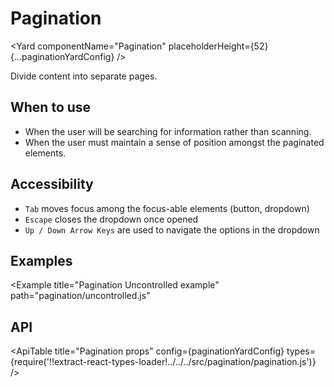<!--
Copyright (c) 2018-2020 Uber Technologies, Inc.

This source code is licensed under the MIT license found in the
LICENSE file in the root directory of this source tree.
-->






# Pagination

<Yard
  componentName="Pagination"
  placeholderHeight={52}
  {...paginationYardConfig}
/>

Divide content into separate pages.

## When to use

- When the user will be searching for information rather than scanning.
- When the user must maintain a sense of position amongst the paginated elements.

## Accessibility

- `Tab` moves focus among the focus-able elements (button, dropdown)
- `Escape` closes the dropdown once opened
- `Up / Down Arrow Keys` are used to navigate the options in the dropdown

## Examples

<Example title="Pagination Controlled example" path="pagination/controlled.js">
  <Controlled />
</Example>

<Example
  title="Pagination Uncontrolled example"
  path="pagination/uncontrolled.js"
>
  <Uncontrolled />
</Example>

<Example title="Pagination with Custom Labels" path="pagination/labels.js">
  <Labels />
</Example>

<Example title="Pagination with Overrides" path="pagination/overrides.js">
  <Customization />
</Example>

## API

<ApiTable
  title="Pagination props"
  config={paginationYardConfig}
  types={require('!!extract-react-types-loader!../../../src/pagination/pagination.js')}
/>

<Exports
  component={PaginationExports}
  title="Pagination exports"
  path="baseui/pagination"
/>
